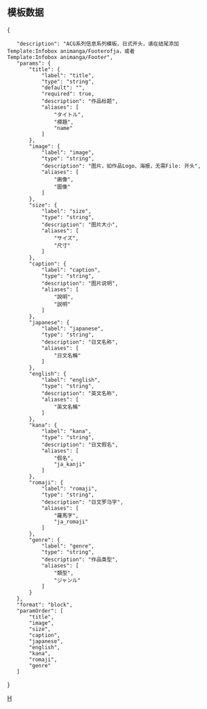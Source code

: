 {{High-use|5832|Template talk:Infobox_animanga}}

{{lua|Module:Check for unknown parameters}}


== 模板数据 ==

<templatedata>
{
	"description": "ACG系列信息系列模板，日式开头，请在结尾添加Template:Infobox animanga/Footerofja，或者Template:Infobox animanga/Footer",
	"params": {
		"title": {
			"label": "title",
			"type": "string",
			"default": "{{PAGENAME}}",
			"required": true,
			"description": "作品标题",
			"aliases": [
				"タイトル",
				"標題",
				"name"
			]
		},
		"image": {
			"label": "image",
			"type": "string",
			"description": "图片，如作品Logo、海报，无需File: 开头",
			"aliases": [
				"画像",
				"圖像"
			]
		},
		"size": {
			"label": "size",
			"type": "string",
			"description": "图片大小",
			"aliases": [
				"サイズ",
				"尺寸"
			]
		},
		"caption": {
			"label": "caption",
			"type": "string",
			"description": "图片说明",
			"aliases": [
				"說明",
				"説明"
			]
		},
		"japanese": {
			"label": "japanese",
			"type": "string",
			"description": "日文名称",
			"aliases": [
				"日文名稱"
			]
		},
		"english": {
			"label": "english",
			"type": "string",
			"description": "英文名称",
			"aliases": [
				"英文名稱"
			]
		},
		"kana": {
			"label": "kana",
			"type": "string",
			"description": "日文假名",
			"aliases": [
				"假名",
				"ja_kanji"
			]
		},
		"romaji": {
			"label": "romaji",
			"type": "string",
			"description": "日文罗马字",
			"aliases": [
				"羅馬字",
				"ja_romaji"
			]
		},
		"genre": {
			"label": "genre",
			"type": "string",
			"description": "作品类型",
			"aliases": [
				"類型",
				"ジャンル"
			]
		}
	},
	"format": "block",
	"paramOrder": [
		"title",
		"image",
		"size",
		"caption",
		"japanese",
		"english",
		"kana",
		"romaji",
		"genre"
	]
}
</templatedata>

<includeonly>
[[Category:Infobox animanga|H]]
</includeonly>